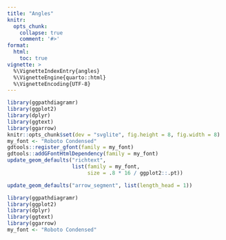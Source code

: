```yaml
---
title: "Angles"
knitr:
  opts_chunk: 
    collapse: true
    comment: '#>'
format: 
  html:
    toc: true
vignette: >
  %\VignetteIndexEntry{angles}
  %\VignetteEngine{quarto::html}
  %\VignetteEncoding{UTF-8}
---
```


```r
library(ggpathdiagramr)
library(ggplot2)
library(dplyr)
library(ggtext)
library(ggarrow)
knitr::opts_chunk$set(dev = "svglite", fig.height = 8, fig.width = 8)
my_font <- "Roboto Condensed"
gdtools::register_gfont(family = my_font)
gdtools::addGFontHtmlDependency(family = my_font)
update_geom_defaults("richtext",
                     list(family = my_font, 
                          size = .8 * 16 / ggplot2::.pt))

update_geom_defaults("arrow_segment", list(length_head = 1))
```

```r
library(ggpathdiagramr)
library(ggplot2)
library(dplyr)
library(ggtext)
library(ggarrow)
my_font <- "Roboto Condensed"

```
